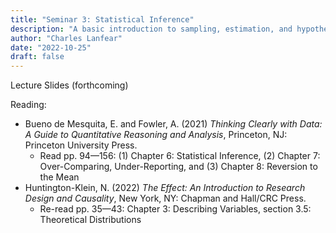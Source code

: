 ```yaml
---
title: "Seminar 3: Statistical Inference"
description: "A basic introduction to sampling, estimation, and hypothesis testing"
author: "Charles Lanfear"
date: "2022-10-25"
draft: false
---
```


Lecture Slides (forthcoming)

Reading:

* Bueno de Mesquita, E. and Fowler, A. (2021) *Thinking Clearly with Data: A Guide to Quantitative Reasoning and Analysis*, Princeton, NJ: Princeton University Press.
   * Read pp. 94—156: (1) Chapter 6: Statistical Inference, (2) Chapter 7: Over-Comparing, Under-Reporting, and (3) Chapter 8: Reversion to the Mean

* Huntington-Klein, N. (2022) *The Effect: An Introduction to Research Design and Causality*, New York, NY: Chapman and Hall/CRC Press. 
   * Re-read pp. 35—43: Chapter 3: Describing Variables, section 3.5: Theoretical Distributions
